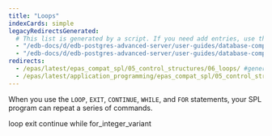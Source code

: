 ```yaml
---
title: "Loops"
indexCards: simple
legacyRedirectsGenerated:
  # This list is generated by a script. If you need add entries, use the `legacyRedirects` key.
  - "/edb-docs/d/edb-postgres-advanced-server/user-guides/database-compatibility-for-oracle-developers-guide/9.6/Database_Compatibility_for_Oracle_Developers_Guide_v9.6.1.067.html"
  - "/edb-docs/d/edb-postgres-advanced-server/user-guides/database-compatibility-for-oracle-developers-guide/9.5/Database_Compatibility_for_Oracle_Developers_Guide.1.161.html"
redirects:
  - /epas/latest/epas_compat_spl/05_control_structures/06_loops/ #generated for docs/epas/reorg-role-use-case-mode
  - /epas/latest/application_programming/epas_compat_spl/05_control_structures/06_loops/
---
```


<div id="loops" class="registered_link"></div>

When you use the `LOOP`, `EXIT`, `CONTINUE`, `WHILE`, and `FOR` statements, your SPL program can repeat a series of commands.

<div class="toctree" maxdepth="3">

loop exit continue while for_integer_variant

</div>
